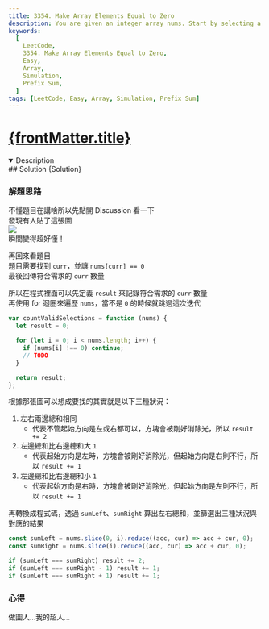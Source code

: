 ```yaml
---
title: 3354. Make Array Elements Equal to Zero
description: You are given an integer array nums. Start by selecting a starting position curr such that nums[curr] == 0, and choose a movement direction of either left or right.
keywords:
  [
    LeetCode,
    3354. Make Array Elements Equal to Zero,
    Easy,
    Array,
    Simulation,
    Prefix Sum,
  ]
tags: [LeetCode, Easy, Array, Simulation, Prefix Sum]
---
```


# [{frontMatter.title}](https://leetcode.com/problems/make-array-elements-equal-to-zero/)


<DifficultyBadge difficulty="Easy" />

<Tabs>
  <TabItem value="description" label="題目描述" default>
    <details open>
      <summary>Description</summary>
        <Description />
        <Examples />
    </details> 
  </TabItem>

  <TabItem value="solution" label="解答">
   ## Solution
    <CodeBlock language="js">{Solution}</CodeBlock>
  </TabItem>
</Tabs>

### 解題思路

不懂題目在講啥所以先點開 Discussion 看一下  
發現有人貼了這張圖  
![](https://assets.leetcode.com/users/images/918b572a-9773-4747-8c71-9e9f6945372c_1761508886.660334.webp)  
瞬間變得超好懂！

再回來看題目  
題目需要找到 `curr`，並讓 `nums[curr] == 0`  
最後回傳符合需求的 `curr` 數量  

所以在程式裡面可以先定義 `result` 來記錄符合需求的 `curr` 數量  
再使用 for 迴圈來遍歷 `nums`，當不是 `0` 的時候就跳過這次迭代

```js
var countValidSelections = function (nums) {
  let result = 0;

  for (let i = 0; i < nums.length; i++) {
    if (nums[i] !== 0) continue;
    // TODO
  }

  return result;
};
```

根據那張圖可以想成要找的其實就是以下三種狀況：

1.  左右兩邊總和相同
    - 代表不管起始方向是左或右都可以，方塊會被剛好消除光，所以 `result += 2`
2.  左邊總和比右邊總和大 `1`
    - 代表起始方向是左時，方塊會被剛好消除光，但起始方向是右則不行，所以 `result += 1`
3.  左邊總和比右邊總和小 `1`
    - 代表起始方向是右時，方塊會被剛好消除光，但起始方向是左則不行，所以 `result += 1`

再轉換成程式碼，透過 `sumLeft`、`sumRight` 算出左右總和，並篩選出三種狀況與對應的結果

```js
const sumLeft = nums.slice(0, i).reduce((acc, cur) => acc + cur, 0);
const sumRight = nums.slice(i).reduce((acc, cur) => acc + cur, 0);

if (sumLeft === sumRight) result += 2;
if (sumLeft === sumRight - 1) result += 1;
if (sumLeft === sumRight + 1) result += 1;
```

### 心得

做圖人...我的超人...
